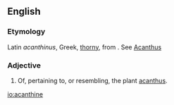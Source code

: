 ==English==

===Etymology===
Latin ''acanthinus'', Greek, [[thorny]], from . See [[Acanthus]]

===Adjective===
{{infl|en|adjective}}

# Of, pertaining to, or resembling, the plant [[acanthus]].

[[io:acanthine]]